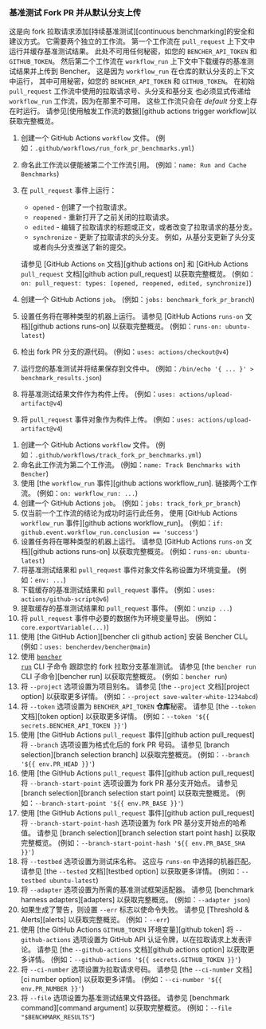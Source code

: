 
### 基准测试 Fork PR 并从默认分支上传

这是向 fork 拉取请求添加[持续基准测试][continuous benchmarking]的安全和建议方式。
它需要两个独立的工作流。
第一个工作流在 `pull_request` 上下文中运行并缓存基准测试结果。
此处不可用任何秘密，如您的 `BENCHER_API_TOKEN` 和 `GITHUB_TOKEN`。
然后第二个工作流在 `workflow_run` 上下文中下载缓存的基准测试结果并上传到 Bencher。
这是因为 `workflow_run` 在仓库的默认分支的上下文中运行，
其中可用秘密，如您的 `BENCHER_API_TOKEN` 和 `GITHUB_TOKEN`。
在初始 `pull_request` 工作流中使用的拉取请求号、头分支和基分支
也必须显式传递给 `workflow_run` 工作流，因为在那里不可用。
这些工作流只会在 _default_ 分支上存在时运行。
请参见[使用触发工作流的数据][github actions trigger workflow]以获取完整概览。

<PullRequestsForkRunCode />

1. 创建一个 GitHub Actions `workflow` 文件。
   (例如：`.github/workflows/run_fork_pr_benchmarks.yml`)
2. 命名此工作流以便能被第二个工作流引用。
   (例如：`name: Run and Cache Benchmarks`)
3. 在 `pull_request` 事件上运行：
    - `opened` - 创建了一个拉取请求。
    - `reopened` - 重新打开了之前关闭的拉取请求。
    - `edited` - 编辑了拉取请求的标题或正文，或者改变了拉取请求的基分支。
    - `synchronize` - 更新了拉取请求的头分支。
      例如，从基分支更新了头分支或者向头分支推送了新的提交。

   请参见 [GitHub Actions `on` 文档][github actions on]
   和 [GitHub Actions `pull_request` 文档][github action pull_request] 以获取完整概览。
   (例如：`on: pull_request: types: [opened, reopened, edited, synchronize]`)
4. 创建一个 GitHub Actions `job`。
   (例如：`jobs: benchmark_fork_pr_branch`)
5. 设置任务将在哪种类型的机器上运行。
   请参见 [GitHub Actions `runs-on` 文档][github actions runs-on]
   以获取完整概览。
   (例如：`runs-on: ubuntu-latest`)
6. 检出 fork PR 分支的源代码。
   (例如：`uses: actions/checkout@v4`)
7. 运行您的基准测试并将结果保存到文件中。
   (例如：`/bin/echo '{ ... }' > benchmark_results.json`)
8. 将基准测试结果文件作为构件上传。
   (例如：`uses: actions/upload-artifact@v4`)
9. 将 `pull_request` 事件对象作为构件上传。
  (例如：`uses: actions/upload-artifact@v4`)

<PullRequestsForkTrackCode />

1. 创建一个 GitHub Actions `workflow` 文件。
   (例如：`.github/workflows/track_fork_pr_benchmarks.yml`)
2. 命名此工作流为第二个工作流。
   (例如：`name: Track Benchmarks with Bencher`)
3. 使用
   [the `workflow_run` 事件][github actions workflow_run].
   链接两个工作流。
   (例如：`on: workflow_run: ...`)
4. 创建一个 GitHub Actions `job`。
   (例如：`jobs: track_fork_pr_branch`)
5. 仅当前一个工作流的结论为成功时运行此任务，
   使用 [GitHub Actions `workflow_run` 事件][github actions workflow_run]。
   (例如：`if: github.event.workflow_run.conclusion == 'success'`)
6. 设置任务将在哪种类型的机器上运行。
   请参见 [GitHub Actions `runs-on` 文档][github actions runs-on]
   以获取完整概览。
   (例如：`runs-on: ubuntu-latest`)
7. 将基准测试结果和 `pull_request` 事件对象文件名称设置为环境变量。
   (例如：`env: ...`)
8. 下载缓存的基准测试结果和 `pull_request` 事件。
   (例如：`uses: actions/github-script@v6`)
9. 提取缓存的基准测试结果和 `pull_request` 事件。
   (例如：`unzip ...`)
10. 将 `pull_request` 事件中必要的数据作为环境变量导出。
    (例如：`core.exportVariable(...)`)
11. 使用 [the GitHub Action][bencher cli github action] 安装 Bencher CLI。
   (例如：`uses: bencherdev/bencher@main`)
12. 使用 <code><a href="/zh/docs/explanation/bencher-run/">bencher run</a></code> CLI 子命令
    跟踪您的 fork 拉取分支基准测试。
    请参见 [the `bencher run` CLI 子命令][bencher run] 以获取完整概览。
    (例如：`bencher run`)
13. 将 `--project` 选项设置为项目别名。
    请参见 [the `--project` 文档][project option] 以获取更多详情。
    (例如：`--project save-walter-white-1234abcd`)
14. 将 `--token` 选项设置为 `BENCHER_API_TOKEN` **仓库**秘密。
    请参见 [the `--token` 文档][token option] 以获取更多详情。
    (例如：`--token '${{ secrets.BENCHER_API_TOKEN }}'`)
15. 使用
    [the GitHub Actions `pull_request` 事件][github action pull_request]
    将 `--branch` 选项设置为格式化后的 fork PR 号码。
    请参见 [branch selection][branch selection branch] 以获取完整概览。
    (例如：`--branch '${{ env.PR_HEAD }}'`)
16. 使用
    [the GitHub Actions `pull_request` 事件][github action pull_request]
    将 `--branch-start-point` 选项设置为 fork PR 基分支开始点。
    请参见 [branch selection][branch selection start point] 以获取完整概览。
    (例如：`--branch-start-point '${{ env.PR_BASE }}'`)
17. 使用
    [the GitHub Actions `pull_request` 事件][github action pull_request]
    将 `--branch-start-point-hash` 选项设置为 fork PR 基分支开始点的哈希值。
    请参见 [branch selection][branch selection start point hash] 以获取完整概览。
    (例如：`--branch-start-point-hash '${{ env.PR_BASE_SHA }}'`)
18. 将 `--testbed` 选项设置为测试床名称。
    这应与 `runs-on` 中选择的机器匹配。
    请参见 [the `--tested` 文档][testbed option] 以获取更多详情。
    (例如：`--testbed ubuntu-latest`)
19. 将 `--adapter` 选项设置为所需的基准测试框架适配器。
    请参见 [benchmark harness adapters][adapters] 以获取完整概览。
    (例如：`--adapter json`)
20. 如果生成了警告，则设置 `--err` 标志以使命令失败。
    请参见 [Threshold & Alerts][alerts] 以获取完整概览。
    (例如：`--err`)
21. 使用
    [the GitHub Actions `GITHUB_TOKEN` 环境变量][github token]
    将 `--github-actions` 选项设置为 GitHub API 认证令牌，以在拉取请求上发表评论。
    请参见 [the `--github-actions` 文档][github actions option] 以获取更多详情。
    (例如：`--github-actions '${{ secrets.GITHUB_TOKEN }}'`)
22. 将 `--ci-number` 选项设置为拉取请求号码。
    请参见 [the `--ci-number` 文档][ci number option] 以获取更多详情。
    (例如：`--ci-number '${{ env.PR_NUMBER }}'`)
23. 将 `--file` 选项设置为基准测试结果文件路径。
    请参见 [benchmark command][command argument] 以获取完整概览。
    (例如：`--file "$BENCHMARK_RESULTS"`)